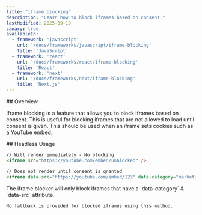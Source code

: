 ```yaml
---
title: "iframe blocking"
description: "Learn how to block iframes based on consent."
lastModified: 2025-09-19
canary: true
availableIn:
  - framework: 'javascript'
    url: '/docs/frameworks/javascript/iframe-blocking'
    title: 'JavaScript'
  - framework: 'react'
    url: '/docs/frameworks/react/iframe-blocking'
    title: 'React'
  - framework: 'next'
    url: '/docs/frameworks/next/iframe-blocking'
    title: 'Next.js'
---
```


<section id="overview">
  ## Overview

  Iframe blocking is a feature that allows you to block iframes based on consent. This is useful for blocking iframes that are not allowed to load until consent is given.
  This should be used when an iframe sets cookies such as a YouTube embed. 
</section>

<section id="headless-usage">
  ## Headless Usage

  ```html
  // Will render immediately - No blocking
  <iframe src="https://youtube.com/embed/unblocked" />
  
  // Does not render until consent is granted
  <iframe data-src="https://youtube.com/embed/123" data-category="marketing" />
  ```

  <Callout type="note">
    The iframe blocker will only block iframes that have a `data-category` & `data-src` attribute.
    
    No fallback is provided for blocked iframes using this method.
  </Callout>
</section>
